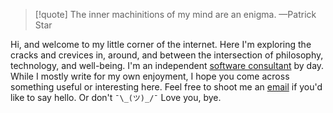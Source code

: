 <Heading text="Darian's Blog" level="h1" />

> [!quote] The inner machinitions of my mind are an enigma. —Patrick Star

Hi, and welcome to my little corner of the internet. Here I'm exploring the cracks and crevices in, around, and between the intersection of philosophy, technology, and well-being. I'm an independent <a href="https://darian.digital" target="_blank">software consultant</a> by day. While I mostly write for my own enjoyment, I hope you come across something useful or interesting here. Feel free to shoot me an <a href="mailto:darian@madebyrvg.com">email</a> if you'd like to say hello. Or don't <span className="no-code-bg">`¯\_(ツ)_/¯`</span> Love you, bye.
